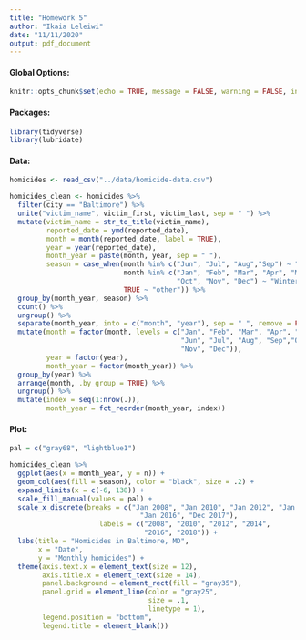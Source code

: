 ```yaml
---
title: "Homework 5"
author: "Ikaia Leleiwi"
date: "11/11/2020"
output: pdf_document
---
```

#### Global Options: 
```r
knitr::opts_chunk$set(echo = TRUE, message = FALSE, warning = FALSE, include = TRUE)
```

#### Packages: 
```r
library(tidyverse)
library(lubridate)
```

#### Data:
```r
homicides <- read_csv("../data/homicide-data.csv")

homicides_clean <- homicides %>%
  filter(city == "Baltimore") %>%
  unite("victim_name", victim_first, victim_last, sep = " ") %>%
  mutate(victim_name = str_to_title(victim_name),
         reported_date = ymd(reported_date),
         month = month(reported_date, label = TRUE),
         year = year(reported_date),
         month_year = paste(month, year, sep = " "),
         season = case_when(month %in% c("Jun", "Jul", "Aug","Sep") ~ "Summer",
                            month %in% c("Jan", "Feb", "Mar", "Apr", "May",
                                         "Oct", "Nov", "Dec") ~ "Winter",
                            TRUE ~ "other")) %>%
  group_by(month_year, season) %>%
  count() %>%
  ungroup() %>%
  separate(month_year, into = c("month", "year"), sep = " ", remove = FALSE) %>%
  mutate(month = factor(month, levels = c("Jan", "Feb", "Mar", "Apr", "May", 
                                          "Jun", "Jul", "Aug", "Sep","Oct", 
                                          "Nov", "Dec")),
         year = factor(year),
         month_year = factor(month_year)) %>%
  group_by(year) %>%
  arrange(month, .by_group = TRUE) %>%
  ungroup() %>%
  mutate(index = seq(1:nrow(.)),
         month_year = fct_reorder(month_year, index))
```

#### Plot:
```r
pal = c("gray68", "lightblue1")

homicides_clean %>%
  ggplot(aes(x = month_year, y = n)) +
  geom_col(aes(fill = season), color = "black", size = .2) +
  expand_limits(x = c(-6, 138)) +
  scale_fill_manual(values = pal) +
  scale_x_discrete(breaks = c("Jan 2008", "Jan 2010", "Jan 2012", "Jan 2014",
                                "Jan 2016", "Dec 2017"),
                      labels = c("2008", "2010", "2012", "2014",
                                 "2016", "2018")) +
  labs(title = "Homicides in Baltimore, MD",
       x = "Date",
       y = "Monthly homicides") +
  theme(axis.text.x = element_text(size = 12),
        axis.title.x = element_text(size = 14),
        panel.background = element_rect(fill = "gray35"),
        panel.grid = element_line(color = "gray25", 
                                  size = .1,
                                  linetype = 1),
        legend.position = "bottom",
        legend.title = element_blank())

```

